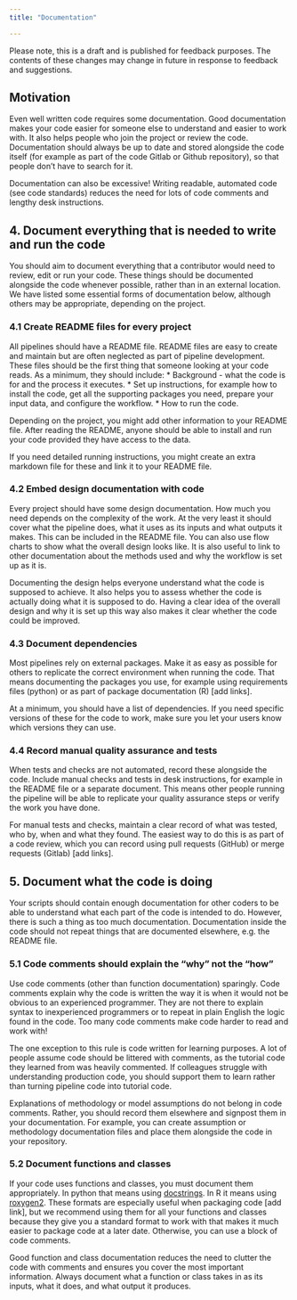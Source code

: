 ```yaml
---
title: "Documentation"

---
```

:::{.callout-note}
Please note, this is a draft and is published for feedback purposes. The contents of these changes may change in future in response to feedback and suggestions.
:::

## Motivation

Even well written code requires some documentation. Good documentation makes your code easier for someone else to understand and easier to work with. It also helps people who join the project or review the code. Documentation should always be up to date and stored alongside the code itself (for example as part of the code Gitlab or Github repository), so that people don’t have to search for it.

Documentation can also be excessive! Writing readable, automated code (see code standards) reduces the need for lots of code comments and lengthy desk instructions. 

## 4. Document everything that is needed to write and run the code

You should aim to document everything that a contributor would need to review, edit or run your code. These things should be documented alongside the code whenever possible, rather than in an external location. We have listed some essential forms of documentation below, although others may be appropriate, depending on the project.

### 4.1 Create README files for every project
All pipelines should have a README file. README files are easy to create and maintain but are often neglected as part of pipeline development. 
These files should be the first thing that someone looking at your code reads. As a minimum, they should include:
*	Background - what the code is for and the process it executes.
*	Set up instructions, for example how to install the code, get all the supporting packages you need, prepare your input data, and configure the workflow.
*	How to run the code. 

Depending on the project, you might add other information to your README file. After reading the README, anyone should be able to install and run your code provided they have access to the data.

If you need detailed running instructions, you might create an extra markdown file for these and link it to your README file.

### 4.2	Embed design documentation with code
Every project should have some design documentation. How much you need depends on the complexity of the work. At the very least it should cover what the pipeline does, what it uses as its inputs and what outputs it makes. This can be included in the README file. You can also use flow charts to show what the overall design looks like. It is also useful to link to other documentation about the methods used and why the workflow is set up as it is. 

Documenting the design helps everyone understand what the code is supposed to achieve. It also helps you to assess whether the code is actually doing what it is supposed to do. Having a clear idea of the overall design and why it is set up this way also makes it clear whether the code could be improved.

### 4.3 Document dependencies
Most pipelines rely on external packages. Make it as easy as possible for others to replicate the correct environment when running the code. That means documenting the packages you use, for example using requirements files (python) or as part of package documentation (R) [add links].

At a minimum, you should have a list of dependencies. If you need specific versions of these for the code to work, make sure you let your users know which versions they can use. 

### 4.4 Record manual quality assurance and tests
When tests and checks are not automated, record these alongside the code. Include manual checks and tests in desk instructions, for example in the README file or a separate document. This means other people running the pipeline will be able to replicate your quality assurance steps or verify the work you have done.

For manual tests and checks, maintain a clear record of what was tested, who by, when and what they found. The easiest way to do this is as part of a code review, which you can record using pull requests (GitHub) or merge requests (Gitlab) [add links].

## 5. Document what the code is doing

Your scripts should contain enough documentation for other coders to be able to understand what each part of the code is intended to do. However, there is such a thing as too much documentation. Documentation inside the code should not repeat things that are documented elsewhere, e.g. the README file.

### 5.1 Code comments should explain the “why” not the “how”
Use code comments (other than function documentation) sparingly. Code comments explain why the code is written the way it is when it would not be obvious to an experienced programmer. They are not there to explain syntax to inexperienced programmers or to repeat in plain English the logic found in the code. Too many code comments make code harder to read and work with! 

The one exception to this rule is code written for learning purposes. A lot of people assume code should be littered with comments, as the tutorial code they learned from was heavily commented. If colleagues struggle with understanding production code, you should support them to learn rather than turning pipeline code into tutorial code.

Explanations of methodology or model assumptions do not belong in code comments. Rather, you should record them elsewhere and signpost them in your documentation. For example, you can create assumption or methodology documentation files and place them alongside the code in your repository.

### 5.2 Document functions and classes
If your code uses functions and classes, you must document them appropriately. In python that means using [docstrings](https://peps.python.org/pep-0257/). In R it means using [roxygen2](https://roxygen2.r-lib.org/). These formats are especially useful when packaging code [add link], but we recommend using them for all your functions and classes because they give you a standard format to work with that makes it much easier to package code at a later date. Otherwise, you can use a block of code comments.

Good function and class documentation reduces the need to clutter the code with comments and ensures you cover the most important information. Always document what a function or class takes in as its inputs, what it does, and what output it produces.
